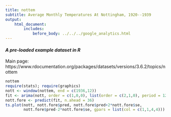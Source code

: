 ```yaml
---
title: nottem
subtitle: Average Monthly Temperatures At Nottingham, 1920--1939
output:
    html_document:
        includes:
            before_body: ../../../google_analytics.html
---
```


#### *A pre-loaded example dataset in R*
Main page: https://www.rdocumentation.org/packages/datasets/versions/3.6.2/topics/nottem

```r
nottem
require(stats); require(graphics)
nott <- window(nottem, end = c(1936,12))
fit <- arima(nott, order = c(1,0,0), list(order = c(2,1,0), period = 12))
nott.fore <- predict(fit, n.ahead = 36)
ts.plot(nott, nott.fore$pred, nott.fore$pred+2*nott.fore$se,
        nott.fore$pred-2*nott.fore$se, gpars = list(col = c(1,1,4,4)))
```
